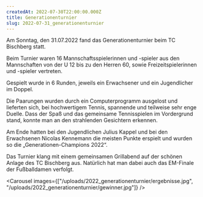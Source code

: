 ```yaml
---
createdAt: 2022-07-30T22:00:00.000Z
title: Generationenturnier
slug: 2022-07-31_generationenturnier
---
```


Am Sonntag, den 31.07.2022 fand das Generationenturnier beim TC Bischberg statt.

Beim Turnier waren 16 Mannschaftsspielerinnen und -spieler aus den Mannschaften von der U 12 bis zu den Herren 60, sowie Freizeitspielerinnen und -spieler vertreten.

Gespielt wurde in 6 Runden, jeweils ein Erwachsener und ein Jugendlicher im Doppel.

Die Paarungen
wurden durch ein Computerprogramm ausgelost und lieferten sich, bei hochwertigem Tennis,
spannende und teilweise sehr enge Duelle. Dass der Spaß und das gemeinsame Tennisspielen im
Vordergrund stand, konnte man an den strahlenden Gesichtern erkennen.

Am Ende hatten bei den Jugendlichen Julius Kappel und bei den Erwachsenen Nicolas Kennemann
die meisten Punkte erspielt und wurden so die „Generationen-Champions 2022“.

Das Turnier klang mit einem gemeinsamen Grillabend auf der schönen Anlage des TC Bischberg aus.
Natürlich hat man dabei auch das EM-Finale der Fußballdamen verfolgt.

<Carousel images={["/uploads/2022_generationenturnier/ergebnisse.jpg", "/uploads/2022_generationenturnier/gewinner.jpg"]} />
